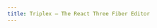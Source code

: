 ```yaml
---
title: Triplex — The React Three Fiber Editor
---
```



<Hero />

<IntroVideo />

<ValueProp
  index={0}
  title="Your code is source of truth."
  text="No proprietary data formats or extra dependencies."
/>

<ValueProp
  index={1}
  title="Visually edit components."
  text="Use scene controls to update components in real-time."
/>

<ValueProp
  index={2}
  title="Your code and the editor are synchronized."
  text="Save changes and the other updates."
/>

<ValueProp
  index={3}
  title="Provide hints and tune your experience."
  text="Declare tags needed for your use case."
/>

<Tweets />

<div className="my-40 flex justify-center">
  <BigDownloadLink variant="bold" />
</div>

<LazyCanvas />
